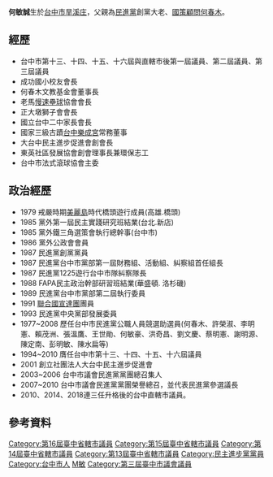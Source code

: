 {{blpunsourced|time=2018-10-18T07:41:53+00:00}}
{{prose|time=2018-10-18T07:41:53+00:00}}
{{Infobox Officeholder
| name          = 何敏誠
| image          = 
| office         = [[File:Flag_of_Taichung_City.svg|22px]] [[臺中市議會|臺中市議會]]第1-3屆議員
| term_start     = 2010年12月25日
| term_end       = 
| constituency   =  第十一選區（[[東區_(臺中市)|東區]]、[[南區_(臺中市)|南區]]）
| office1        = [[File:Flag_of_Taichung_City.svg|22px]] [[臺中市議會|臺中市議會]]（省轄市）第13-16屆議員
| term_start1    = 1994年3月1日
| term_end1      = 2010年12月25日
| constituency1  =  第三選區（[[東區_(臺中市)|東區]]、[[南區_(臺中市)|南區]]）
| sex = 男
| birth_date = {{birth_date_and_age|1955|1|7}}
| birth_place = {{ROC|臺灣省}}[[臺中市_(省轄市)|臺中市]]
| death_date =
| death_place =
| Native place = 
| nationality = {{ROC}}
| party = {{Dpp}}
| parents = 
| relatives = [[何春木|何春木]]（父）<br>[[何敏豪|何敏豪]]（弟）<br>[[何昆霖|何昆霖]]（子）
| spouse =
| children = 
| profession = 
| website = 
}}
'''何敏誠'''{{BD|1955年|1月7日||catIdx=He何}}生於[[台中市|台中市]][[旱溪庄|旱溪庄]]，父親為[[民進黨|民進黨]]創黨大老、[[國策顧問|國策顧問]][[何春木|何春木]]。

==經歷==
*台中市第十三、十四、十五、十六屆與直轄市後第一屆議員、第二屆議員、第三屆議員
*成功國小校友會長 
*何春木文教基金會董事長 
*老馬[[慢速壘球|慢速壘球]]協會會長 
*正大墩獅子會會長 
*國立台中二中家長會長  
*國家三級古蹟[[台中樂成宮|台中樂成宮]]常務董事 
*大台中民主進步促進會創會長 
*東英社區發展協會創會理事長兼環保志工
*台中市法式滾球協會主委

==政治經歷==
*1979 戒嚴時期[[美麗島|美麗島]]時代橋頭遊行成員(高雄.橋頭)
*1985 黨外第一屆民主實踐研究班結業(台北.新店)
*1985 黨外鐵三角選策會執行總幹事(台中市)
*1986 黨外公政會會員
*1987 民進黨創黨黨員
*1987 民進黨台中市黨部第一屆財務組、活動組、糾察組首任組長
*1987 民進黨1225遊行台中市隊糾察隊長
*1988 FAPA民主政治幹部研習班結業(華盛頓. 洛杉磯)
*1989 民進黨台中市黨部第二屆執行委員
*1991 [[聯合國宣達團|聯合國宣達團]]團員
*1993 民進黨中央黨部發展委員
*1977~2008 歷任台中市民進黨公職人員競選助選員(何春木、許榮淑、李明憲、賴茂洲、張溫鷹、王世勛、何敏豪、洪奇昌、劉文慶、蔡明憲、謝明源、陳定南、彭明敏、陳水扁等) 
*1994~2010 膺任台中市第十三、十四、十五、十六屆議員
*2001 創立社團法人大台中民主進步促進會 
*2003~2006 台中市議會民進黨黨團總召集人
*2007~2010 台中市議會民進黨黨團榮譽總召，並代表民進黨參選議長
*2010、2014、2018連三任升格後的台中直轄市議員。

==參考資料==
{{reflist}}

{{第1屆臺中市議員}}
{{臺中市第2屆議員}}
{{臺中市第3屆議員}}

{{DEFAULTSORT:He何}}
[[Category:第16屆臺中省轄市議員|Category:第16屆臺中省轄市議員]]
[[Category:第15屆臺中省轄市議員|Category:第15屆臺中省轄市議員]]
[[Category:第14屆臺中省轄市議員|Category:第14屆臺中省轄市議員]]
[[Category:第13屆臺中省轄市議員|Category:第13屆臺中省轄市議員]]
[[Category:民主進步黨黨員|Category:民主進步黨黨員]]
[[Category:台中市人|Category:台中市人]]
[[Category:何姓|M敏]]
[[Category:第三屆臺中市議會議員|Category:第三屆臺中市議會議員]]